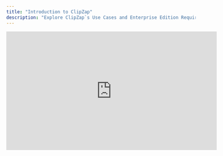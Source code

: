 ```yaml
---
title: "Introduction to ClipZap"
description: "Explore ClipZap`s Use Cases and Enterprise Edition Requirements. Get the most complete picture of what ClipZap can do. "
---
```


<iframe width="560" height="315" src="https://www.youtube-nocookie.com/embed/Omal6fJFzPI?si=8-CbZH2wqN0_mGKT" title="YouTube video player" frameborder="0" allow="accelerometer; autoplay; clipboard-write; encrypted-media; gyroscope; picture-in-picture; web-share" referrerpolicy="strict-origin-when-cross-origin" allowfullscreen />

ClipZap is the World leading AI workflow platform for ANY Content Creation, and AUTO publishes them on all social platforms with one click.

## **Getting Started**

Before creating your first automation content, you need to signup your account, Create the first Workflow project, and connect your social accounts.

![演示图01@3x Pn](/images/演示图01@3x.png)

<CardGroup cols="3">
  <Card title="SiguUp Account" icon="sparkles" href="https://docs.clipzap.ai/Accounts/how-to-create-clipzap-account">
    
  </Card>
  <Card title="Create Workflow" icon="sparkles" href="https://www.clipzap.ai/workbench" cta="Create Now">
    
  </Card>
  <Card title="Connect Social media" icon="sparkles">
    
  </Card>
</CardGroup>

## **Create a Workflow project**

Using ClipZap\`s adwanced AI workflow Editor to Automate your content Creation works. No limits, 24-h working on, and best models for your amazing art work\!

<CardGroup cols="3">
  <Card title="Create Workflow" icon="sparkles">
    
  </Card>
  <Card title="Set Workflow" icon="sparkles">
    
  </Card>
  <Card title="Connect Nodes" icon="sparkles">
    
  </Card>
  <Card title="Set Nodes Detail" icon="sparkles">
    
  </Card>
  <Card title="Manage Generations" icon="sparkles">
    
  </Card>
  <Card title="Automation" icon="sparkles">
    
  </Card>
</CardGroup>

## **Manage Workbench**

Manage your content production process, all of your content material through workbench, and use the massive library of footage and templates provided by ClipZap.

<CardGroup cols="2">
  <Card title="Manage Project" icon="sparkles">
    
  </Card>
  <Card title="Footages" icon="sparkles">
    
  </Card>
</CardGroup>

## **Models and intergrations**

Explore ClipZap\`s Model & Intergration lists, finding out your best suit.

<CardGroup cols="2">
  <Card title="Text Models & Intergrations" icon="sparkles">
    
  </Card>
  <Card title="Image Models & Intergrations" icon="sparkles">
    
  </Card>
  <Card title="Video Models & Intergrations" icon="sparkles">
    
  </Card>
  <Card title="Sound Models & Intergrations" icon="sparkles">
    
  </Card>
  <Card title="Effect Models & Intergrations" icon="sparkles">
    
  </Card>
</CardGroup>

## **Pricing & Enterprise**

Boost your high-speed creativity with clipzap's most cost-effective pricing plan.

<CardGroup cols={3}>
  <Card title="Free $0/month" icon="sparkles">
    Instant Get Started for FREE.No Credit Card needed.

    **Includes:**

    - 100 Credits for Any generations

      watermarked
    - Unlimited cloud storage
    - Access to Footage
  </Card>
  <Card title="$12.99/month" icon="sparkles">
    Auto-renewal plan, Suitable for influencers, marketers and more.

    **Includes:**

    - 5500 Credits per month
    - No watermark
    - Max 110 Faceswap videos per month
    - Max 55 Translate videos per month
    - Max 55 AI videos per month
    - Unlimited cloud storage
    - Access to Footage
    - Endless create Workflow
  </Card>
  <Card title="$21.99/month" icon="sparkles">
    Auto-renewal plan, Suitable for influencers, marketers and more.

    **Includes:**

    - 15500 Credits per month
    - No watermark
    - Max 310 Faceswap videos per month
    - Max 155 Translate videos per month
    - Max 155 AI videos per month
    - Unlimited cloud storage
    - Access to Footage
    - Endless create Workflow
  </Card>
</CardGroup>

## **Contect Develop Team**

<CardGroup cols={4}>
  <Card title="Email" icon="sparkles">
    
  </Card>
  <Card title="Discord" icon="sparkles">
    
  </Card>
</CardGroup>